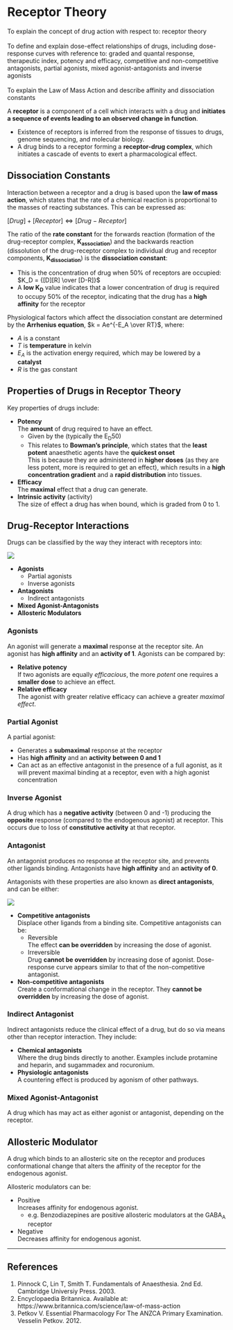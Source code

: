 # Receptor Theory {#sec-receptortheory}

:::dual
To explain the concept of drug action with respect to: receptor theory\
\
To define and explain dose-effect relationships of drugs, including dose-response curves with reference to: graded and quantal response, therapeutic index, potency and efficacy, competitive and non-competitive antagonists, partial agonists, mixed agonist-antagonists and inverse agonists\
\
To explain the Law of Mass Action and describe affinity and dissociation constants
:::

A **receptor** is a component of a cell which interacts with a drug and **initiates a sequence of events leading to an observed change in function**.

* Existence of receptors is inferred from the response of tissues to drugs, genome sequencing, and molecular biology.
* A drug binds to a receptor forming a **receptor-drug complex**, which initiates a cascade of events to exert a pharmacological effect. 

## Dissociation Constants

Interaction between a receptor and a drug is based upon the **law of mass action**, which states that the rate of a chemical reaction is proportional to the masses of reacting substances. This can be expressed as:

$[Drug] + [Receptor] \Leftrightarrow [Drug-Receptor]$


The ratio of the **rate constant** for the forwards reaction (formation of the drug-receptor complex, **K~association~**) and the backwards reaction (dissolution of the drug-receptor complex to individual drug and receptor components, **K~dissociation~**) is the **dissociation constant**:

* This is the concentration of drug when 50% of receptors are occupied: $K_D = {[D][R] \over [D-R]}$
* A **low K~D~** value indicates that a lower concentration of drug is required to occupy 50% of the receptor, indicating that the drug has a **high affinity** for the receptor

Physiological factors which affect the dissociation constant are determined by the **Arrhenius equation**, $k = Ae^{-E_A \over RT}$, where:

* $A$ is a constant
* $T$ is **temperature** in kelvin
* $E_A$ is the activation energy required, which may be lowered by a **catalyst**
* $R$ is the gas constant

## Properties of Drugs in Receptor Theory

Key properties of drugs include:

* **Potency**\
The **amount** of drug required to have an effect.
    * Given by the (typically the E~D~50)
    * This relates to **Bowman's principle**, which states that the **least potent** anaesthetic agents have the **quickest onset**\
    This is because they are administered in **higher doses** (as they are less potent, more is required to get an effect), which results in a **high concentration gradient** and a **rapid distribution** into tissues.
* **Efficacy**\
The **maximal** effect that a drug can generate.
* **Intrinsic activity** (activity)\
The size of effect a drug has when bound, which is graded from 0 to 1. 


## Drug-Receptor Interactions

Drugs can be classified by the way they interact with receptors into:

::: column-margin
<img src="/resources/agonists-FA-IA-PA.svg">
:::

* **Agonists**
    * Partial agonists
    * Inverse agonists
* **Antagonists**
    * Indirect antagonists
* **Mixed Agonist-Antagonists**
* **Allosteric Modulators**

### Agonists

An agonist will generate a **maximal** response at the receptor site. An agonist has **high affinity** and an **activity of 1**. Agonists can be compared by:

* **Relative potency**  
If two agonists are equally *efficacious*, the more *potent* one requires a **smaller dose** to achieve an effect.
* **Relative efficacy**  
The agonist with greater relative efficacy can achieve a greater *maximal effect*.




### Partial Agonist

A partial agonist:

* Generates a **submaximal** response at the receptor
* Has **high affinity** and an **activity between 0 and 1**
* Can act as an effective antagonist in the presence of a full agonist, as it will prevent maximal binding at a receptor, even with a high agonist concentration

### Inverse Agonist 

A drug which has a **negative activity** (between 0 and -1) producing the **opposite** response (compared to the endogenous agonist) at receptor. This occurs due to loss of **constitutive activity** at that receptor.

### Antagonist

An antagonist produces no response at the receptor site, and prevents other ligands binding. Antagonists have **high affinity** and an **activity of 0**.

Antagonists with these properties are also known as **direct antagonists**, and can be either:

::: column-margin
<img src="/resources/FA-with-nca-and-ca.svg">
:::


* **Competitive antagonists**\
Displace other ligands from a binding site. Competitive antagonists can be:
    * Reversible\
    The effect **can be overridden** by increasing the dose of agonist.
    * Irreversible\
    Drug **cannot be overridden** by increasing dose of agonist. Dose-response curve appears similar to that of the non-competitive antagonist.
* **Non-competitive antagonists**\
Create a conformational change in the receptor. They **cannot be overridden** by increasing the dose of agonist.



### Indirect Antagonist

Indirect antagonists reduce the clinical effect of a drug, but do so via means other than receptor interaction. They include:

* **Chemical antagonists**\
Where the drug binds directly to another. Examples include protamine and heparin, and sugammadex and rocuronium.
* **Physiologic antagonists**\
A countering effect is produced by agonism of other pathways.

### Mixed Agonist-Antagonist

A drug which has may act as either agonist or antagonist, depending on the receptor.

## Allosteric Modulator

A drug which binds to an allosteric site on the receptor and produces conformational change that alters the affinity of the receptor for the endogenous agonist.

Allosteric modulators can be:

* Positive\
Increases affinity for endogenous agonist.
    * e.g. Benzodiazepines are positive allosteric modulators at the GABA~A~ receptor
* Negative\
Decreases affinity for endogenous agonist.

---

## References

1. Pinnock C, Lin T, Smith T. Fundamentals of Anaesthesia. 2nd Ed. Cambridge Universiy Press. 2003.
2. Encyclopaedia Britannica. Available at: https://www.britannica.com/science/law-of-mass-action
3. Petkov V. Essential Pharmacology For The ANZCA Primary Examination. Vesselin Petkov. 2012.

